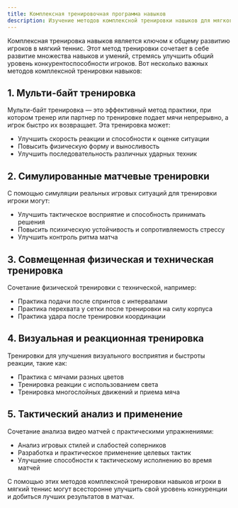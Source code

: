```yaml
---
title: Комплексная тренировочная программа навыков
description: Изучение методов комплексной тренировки навыков для мягкого тенниса
---
```


Комплексная тренировка навыков является ключом к общему развитию игроков в мягкий теннис. Этот метод тренировки сочетает в себе развитие множества навыков и умений, стремясь улучшить общий уровень конкурентоспособности игроков. Вот несколько важных методов комплексной тренировки навыков:

## 1. Мульти-байт тренировка

Мульти-байт тренировка — это эффективный метод практики, при котором тренер или партнер по тренировке подает мячи непрерывно, а игрок быстро их возвращает. Эта тренировка может:

- Улучшить скорость реакции и способности к оценке ситуации
- Повысить физическую форму и выносливость
- Улучшить последовательность различных ударных техник

## 2. Симулированные матчевые тренировки

С помощью симуляции реальных игровых ситуаций для тренировки игроки могут:

- Улучшить тактическое восприятие и способность принимать решения
- Повысить психическую устойчивость и сопротивляемость стрессу
- Улучшить контроль ритма матча

## 3. Совмещенная физическая и техническая тренировка

Сочетание физической тренировки с технической, например:

- Практика подачи после спринтов с интервалами
- Практика перехвата у сетки после тренировки на силу корпуса
- Практика удара после тренировки координации

## 4. Визуальная и реакционная тренировка

Тренировки для улучшения визуального восприятия и быстроты реакции, такие как:

- Практика с мячами разных цветов
- Тренировка реакции с использованием света
- Тренировка многослойных движений и приема мяча

## 5. Тактический анализ и применение

Сочетание анализа видео матчей с практическими упражнениями:

- Анализ игровых стилей и слабостей соперников
- Разработка и практическое применение целевых тактик
- Улучшение способности к тактическому исполнению во время матчей

С помощью этих методов комплексной тренировки навыков игроки в мягкий теннис могут всесторонне улучшить свой уровень конкуренции и добиться лучших результатов в матчах.